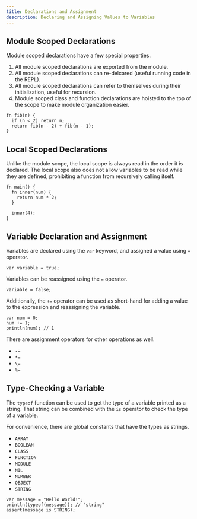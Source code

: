 ---
title: Declarations and Assignment
description: Declaring and Assigning Values to Variables
---

## Module Scoped Declarations

Module scoped declarations have a few special properties.

1. All module scoped declarations are exported from the module.
2. All module scoped declarations can re-delcared (useful running code in the REPL).
3. All module scoped declarations can refer to themselves during their initialization, useful for recursion.
4. Module scoped class and function declarations are hoisted to the top of the scope to make module organization easier.

```ql
fn fib(n) {
  if (n < 2) return n;
  return fib(n - 2) + fib(n - 1);
}
```

## Local Scoped Declarations

Unlike the module scope, the local scope is always read in the order it is declared. The local scope also does not allow variables to be read while they are defined, prohibiting a function from recursively calling itself.

```ql
fn main() {
  fn inner(num) {
    return num * 2;
  }

  inner(4);
}
```

## Variable Declaration and Assignment

Variables are declared using the `var` keyword, and assigned a value using `=` operator.

```ql
var variable = true;
```

Variables can be reassigned using the `=` operator.

```ql
variable = false;
```

Additionally, the `+=` operator can be used as short-hand for adding a value to the expression and reassigning the variable.

```ql
var num = 0;
num += 1;
println(num); // 1
```

There are assignment operators for other operations as well.

- `-=`
- `*=`
- `\=`
- `%=`

## Type-Checking a Variable

The `typeof` function can be used to get the type of a variable printed as a string. That string can be combined with the `is` operator to check the type of a variable.

For convenience, there are global constants that have the types as strings.

- `ARRAY`
- `BOOLEAN`
- `CLASS`
- `FUNCTION`
- `MODULE`
- `NIL`
- `NUMBER`
- `OBJECT`
- `STRING`

```ql
var message = "Hello World!";
println(typeof(message)); // "string"
assert(message is STRING);
```
